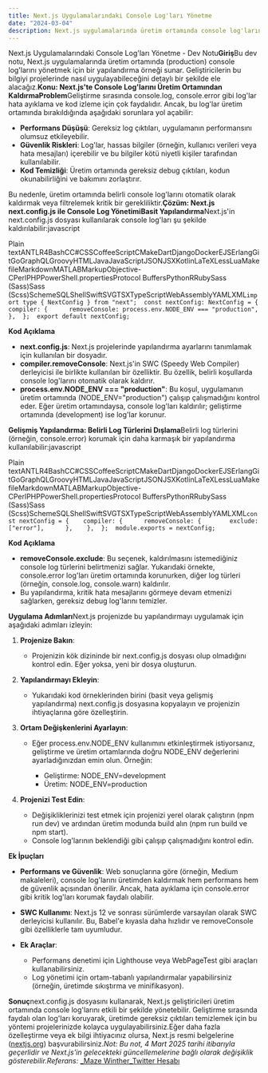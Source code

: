 ```yaml
---
title: Next.js Uygulamalarındaki Console Log'ları Yönetme
date: "2024-03-04"
description: Next.js uygulamalarında üretim ortamında console log'larını yönetmek için bir yapılandırma örneği
---
```


Next.js Uygulamalarındaki Console Log'ları Yönetme - Dev Notu**Giriş**Bu dev notu, Next.js uygulamalarında üretim ortamında (production) console log'larını yönetmek için bir yapılandırma örneği sunar. Geliştiricilerin bu bilgiyi projelerinde nasıl uygulayabileceğini detaylı bir şekilde ele alacağız.**Konu: Next.js'te Console Log'larını Üretim Ortamından KaldırmaProblem**Geliştirme sırasında console.log, console.error gibi log'lar hata ayıklama ve kod izleme için çok faydalıdır. Ancak, bu log'lar üretim ortamında bırakıldığında aşağıdaki sorunlara yol açabilir:

- **Performans Düşüşü**: Gereksiz log çıktıları, uygulamanın performansını olumsuz etkileyebilir.
- **Güvenlik Riskleri**: Log'lar, hassas bilgiler (örneğin, kullanıcı verileri veya hata mesajları) içerebilir ve bu bilgiler kötü niyetli kişiler tarafından kullanılabilir.
- **Kod Temizliği**: Üretim ortamında gereksiz debug çıktıları, kodun okunabilirliğini ve bakımını zorlaştırır.

Bu nedenle, üretim ortamında belirli console log'larını otomatik olarak kaldırmak veya filtrelemek kritik bir gerekliliktir.**Çözüm: Next.js next.config.js ile Console Log YönetimiBasit Yapılandırma**Next.js'in next.config.js dosyası kullanılarak console log'ları şu şekilde kaldırılabilir:javascript

Plain textANTLR4BashCC#CSSCoffeeScriptCMakeDartDjangoDockerEJSErlangGitGoGraphQLGroovyHTMLJavaJavaScriptJSONJSXKotlinLaTeXLessLuaMakefileMarkdownMATLABMarkupObjective-CPerlPHPPowerShell.propertiesProtocol BuffersPythonRRubySass (Sass)Sass (Scss)SchemeSQLShellSwiftSVGTSXTypeScriptWebAssemblyYAMLXML` import type { NextConfig } from "next";  const nextConfig: NextConfig = {    compiler: {      removeConsole: process.env.NODE_ENV === "production",    },  };  export default nextConfig; `

**Kod Açıklama**

- **next.config.js**: Next.js projelerinde yapılandırma ayarlarını tanımlamak için kullanılan bir dosyadır.
- **compiler.removeConsole**: Next.js'in SWC (Speedy Web Compiler) derleyicisi ile birlikte kullanılan bir özelliktir. Bu özellik, belirli koşullarda console log'larını otomatik olarak kaldırır.
- **process.env.NODE_ENV === "production"**: Bu koşul, uygulamanın üretim ortamında (NODE_ENV="production") çalışıp çalışmadığını kontrol eder. Eğer üretim ortamındaysa, console log'ları kaldırılır; geliştirme ortamında (development) ise log'lar korunur.

**Gelişmiş Yapılandırma: Belirli Log Türlerini Dışlama**Belirli log türlerini (örneğin, console.error) korumak için daha karmaşık bir yapılandırma kullanılabilir:javascript

Plain textANTLR4BashCC#CSSCoffeeScriptCMakeDartDjangoDockerEJSErlangGitGoGraphQLGroovyHTMLJavaJavaScriptJSONJSXKotlinLaTeXLessLuaMakefileMarkdownMATLABMarkupObjective-CPerlPHPPowerShell.propertiesProtocol BuffersPythonRRubySass (Sass)Sass (Scss)SchemeSQLShellSwiftSVGTSXTypeScriptWebAssemblyYAMLXML` const nextConfig = {    compiler: {      removeConsole: {        exclude: ["error"],      },    },  };  module.exports = nextConfig; `

**Kod Açıklama**

- **removeConsole.exclude**: Bu seçenek, kaldırılmasını istemediğiniz console log türlerini belirtmenizi sağlar. Yukarıdaki örnekte, console.error log'ları üretim ortamında korunurken, diğer log türleri (örneğin, console.log, console.warn) kaldırılır.
- Bu yapılandırma, kritik hata mesajlarını görmeye devam etmenizi sağlarken, gereksiz debug log'larını temizler.

**Uygulama Adımları**Next.js projenizde bu yapılandırmayı uygulamak için aşağıdaki adımları izleyin:

1.  **Projenize Bakın**:

    - Projenizin kök dizininde bir next.config.js dosyası olup olmadığını kontrol edin. Eğer yoksa, yeni bir dosya oluşturun.

2.  **Yapılandırmayı Ekleyin**:

    - Yukarıdaki kod örneklerinden birini (basit veya gelişmiş yapılandırma) next.config.js dosyasına kopyalayın ve projenizin ihtiyaçlarına göre özelleştirin.

3.  **Ortam Değişkenlerini Ayarlayın**:

    - Eğer process.env.NODE_ENV kullanımını etkinleştirmek istiyorsanız, geliştirme ve üretim ortamlarında doğru NODE_ENV değerlerini ayarladığınızdan emin olun. Örneğin:

      - Geliştirme: NODE_ENV=development
      - Üretim: NODE_ENV=production

4.  **Projenizi Test Edin**:

    - Değişikliklerinizi test etmek için projenizi yerel olarak çalıştırın (npm run dev) ve ardından üretim modunda build alın (npm run build ve npm start).
    - Console log'larının beklendiği gibi çalışıp çalışmadığını kontrol edin.

**Ek İpuçları**

- **Performans ve Güvenlik**: Web sonuçlarına göre (örneğin, Medium makaleleri), console log'larını üretimden kaldırmak hem performans hem de güvenlik açısından önerilir. Ancak, hata ayıklama için console.error gibi kritik log'ları korumak faydalı olabilir.
- **SWC Kullanımı**: Next.js 12 ve sonrası sürümlerde varsayılan olarak SWC derleyicisi kullanılır. Bu, Babel'e kıyasla daha hızlıdır ve removeConsole gibi özelliklerle tam uyumludur.
- **Ek Araçlar**:

  - Performans denetimi için Lighthouse veya WebPageTest gibi araçları kullanabilirsiniz.
  - Log yönetimi için ortam-tabanlı yapılandırmalar yapabilirsiniz (örneğin, üretimde sıkıştırma ve minifikasyon).

**Sonuç**next.config.js dosyasını kullanarak, Next.js geliştiricileri üretim ortamında console log'larını etkili bir şekilde yönetebilir. Geliştirme sırasında faydalı olan log'ları koruyarak, üretimde gereksiz çıktıları temizlemek için bu yöntemi projelerinizde kolayca uygulayabilirsiniz.Eğer daha fazla özelleştirme veya ek bilgi ihtiyacınız olursa, Next.js resmi belgelerine ([nextjs.org](https://nextjs.org/docs)) başvurabilirsiniz._Not: Bu not, 4 Mart 2025 tarihi itibarıyla geçerlidir ve Next.js'in gelecekteki güncellemelerine bağlı olarak değişiklik gösterebilir.Referans:_ [\_Maze Winther_Twitter Hesabı ](https://x.com/mazeincoding/status/1895982281237623227)
